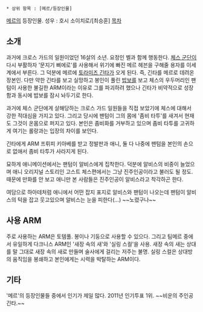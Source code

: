  * 상위 항목 : [메르/등장인물]
[[메르]]의 등장인물. 성우 : 호시 소이치로/[최승훈] 
[[목차]]
== 소개 ==
과거에 크로스 가드의 일원이었던 16살의 소년. 요정인 벨과 함께 행동한다. [[체스 군단]]이 다시 부활하자  '문지기 삐에로'를 사용해서 위기에 빠진 메르 헤븐을 구해줄 용자를 이세계에서 부른다. 그 덕분에 메르에 [[토라미즈 긴타]]가 오게 된다. 즉, 긴타를 메르로 데려온 장본인. 다만 약한 긴타를 보고 실망하고 봉인이 풀린 [[밥보]]를 보고 체스의 우두머리인 팬텀이 사용한 불길한 ARM이라는 이유로 그를 파괴하려 했으나 긴타가 비약적으로 성장함과 동시에 밥보를 잠시 놔두기로 한다. 

과거에 체스 군단에게 살해당하는 크로스 가드 일원들을 직접 보았기에 체스에 대해서 강한 적대심을 가지고 있다. 그리고 당시에 팬텀이 그의 몸에 '좀비 타투'를 새겨서 현재도 그것이 온몸으로 퍼지고 있다. 본인은 좀비화를 거부하고 있으며 좀비 타투를 고귀하게 여기는 롤랑과는 입장의 차이를 보인다. 

긴타에게 ARM 프뤼피 키아베를 받고 정발판과 애니, 둘 다 나중에 팬텀을 본인의 손으로 없애서 좀비 타투가 사라지게 된다. 

묘하게 애니메이션에서는 팬텀이 알비스에게 집착한다. 덕분에 알비스의 비중이 늘었으며 애니 오리지널 스토리인 고스트 체스편에서는 그냥 진주인공이라고 불러도 될 정도. 때문에 만화를 안 보고 애니만 본 사람들은 진주인공이 알비스라고 착각하곤 한다. 

여담으로 하아테처럼 애니에서 어떤 잡지 표지로 알비스와 팬텀이 나오는데 팬텀이 알비스의 턱을 잡고 웃고있으며 알비스는 눈을 피한다(...) ~~노렸구나~~
== 사용 ARM ==
주로 사용하는 ARM은 토템풀. 봉이나 기둥으로 사용할 수 있으다. 그리고 팀메르 중에서 유일하게 다크니스 ARM인 '새장 속의 새'와 '실링 스컬'을 사용. 새장 속의 새는 상대를 말 그대로 새장 속의 새로 만들며 술사에게 걸리는 저주는 불명. 실링 스컬은 상대방의 움직임을 봉쇄하고 본인에게는 시력을 박탈하는 ARM이다.

== 기타 ==
'메르'의 등장인물들 중에서 인기가 제일 많다. 2011년 인기투표 1위. ~~비운의 주인공 긴타.~~
